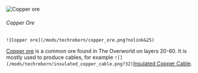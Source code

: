 ![Copper ore](/mods/techreborn/copper_ore.png)

###### Copper Ore

```
![Copper ore](/mods/techreborn/copper_ore.png?nolink&25)
```
[Copper ore](world_generation:ore:copper "wikilink") is a common ore
found in The Overworld on layers 20-60. It is mostly used to produce
cables, for example
`![](/mods/techreborn/insulated_copper_cable.png?32)`[Insulated
Copper Cable](energy:cable:insulated_copper_cable "wikilink").

